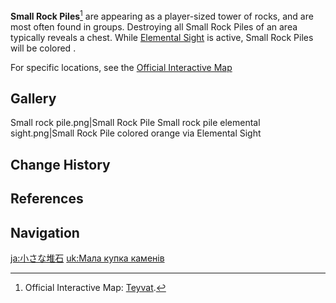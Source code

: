 {{See also|Rock Pile|Rock Pile (Chest)}}
{{Terminology Infobox
|image        = Small rock pile.png
|type         = Exploration
}}
'''Small Rock Piles'''<ref name="OIM">Official Interactive Map: [https://webstatic-sea.mihoyo.com/app/ys-map-sea/index.html#/map/2?shown_types=73 Teyvat].</ref> are {{Color|[[Geo Constructs]]}} appearing as a player-sized tower of rocks, and are most often found in groups. Destroying all Small Rock Piles of an area typically reveals a chest. While [[Elemental Sight]] is active, Small Rock Piles will be colored {{Color|Geo|orange}}.

For specific locations, see the [https://act.hoyolab.com/ys/app/interactive-map/index.html?lang=en-us#/map/2?shown_types=73 Official Interactive Map]

==Gallery==
<gallery>
Small rock pile.png|Small Rock Pile
Small rock pile elemental sight.png|Small Rock Pile colored orange via Elemental Sight
</gallery>

==Change History==
{{Change History|1.0}}

==References==
{{Reflist}}

==Navigation==
{{Exploration Navbox}}

[[ja:小さな堆石]]
[[uk:Мала купка каменів]]